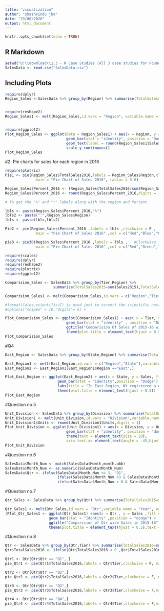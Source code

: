 ---
title: "visualization"
author: "shashvindu jha"
date: "29/06/2020"
output: html_document
---

```{r setup, include=FALSE}
knitr::opts_chunk$set(echo = TRUE)
```

## R Markdown


```{r}
setwd("D:\\download\\1.3 - R Case Studies (All 3 case studies for Foundation R)\\R case study 3 (Visualization)")
SalesData <- read.csv("SalesData.csv")
```

## Including Plots


```{r}
require(dplyr)
Region_Sales <-SalesData %>% group_by(Region) %>% summarise(TotalSales2015=sum(Sales2015),TotalSales2016=sum(Sales2016))


require(reshape2)
Region_Sales1 <- melt(Region_Sales,id.vars = "Region", variable.name = "Year",value.name = "Sales")


require(ggplot2)
Plot_Region_Sales <- ggplot(data = Region_Sales1) + aes(x = Region, y = Sales, fill = Year) + 
                            geom_bar(stat = "identity", position = "Dodge") + 
                            geom_text(label = round(Region_Sales1$Sales,0),na.rm = F)+ 
                            scale_y_continuous()
Plot_Region_Sales

```
#2.	Pie charts for sales for each region in 2016
```{r}
require(plotrix)
Pie1 <- pie(Region_Sales$TotalSales2016,labels = Region_Sales$Region,clockwise = F, edges = 500,  
              main = "Pie Chart of Sales 2016", radius = 0.6)

Region_Sales$Percent_2016 <- (Region_Sales$TotalSales2016/sum(Region_Sales$TotalSales2016))*100
Region_Sales$Percent_2016 <- round(Region_Sales$Percent_2016,digits = 1)

# To get the "%" and ":" lebels along with the region and Percent

lbls <- paste(Region_Sales$Percent_2016,"%")
lbls2 <- paste(":",Region_Sales$Region)
lbls <- paste(lbls,lbls2)

Pie2 <- pie(Region_Sales$Percent_2016 ,labels = lbls ,clockwise = F , 
              main = "Pie Chart of Sales 2016" ,col = c("Red","Blue","Green"))

pie3 <- pie3D(Region_Sales$Percent_2016 ,labels = lbls ,   #Clockwise function doesn't 
              main = "Pie Chart of Sales 2016" ,col = c("Red","Green","Blue"),explode = .08)
```
```{r}
require(scales)
require(dplyr)
require(reshape2)
require(plotrix)
require(ggplot2)

Comparision_Sales <- SalesData %>% group_by(Tier,Region) %>% 
                      summarise(TotalSales2015=sum(Sales2015),TotalSales2016=sum(Sales2016))

Comparision_Sales1 <- melt(Comparision_Sales,id.vars = c("Region","Tier"),variable.name = "Year",value.name = "Sales")

#format(Sales,scientific=T) is used just to convert the scientific notations to normal form
#options("scipen" = 10,"digits"= 6) + 

Plot_Comparision_Sales <- ggplot(Comparision_Sales1) + aes( x = Tier, y = Sales , fill =Year ) + 
                            geom_bar(stat = "identity" , position = "Dodge") + facet_grid(.~Region) + 
                            ggtitle("Comparision Of Sales of 2015-16 with Region and Tiers") +
                            theme(plot.title = element_text(hjust = 0.5)) + scale_y_continuous()
Plot_Comparision_Sales 
```
#Q4
```{r}
East_Region <- SalesData %>% group_by(State,Region) %>% summarise(TotalSales2015=sum(Sales2015),TotalSales2016=sum(Sales2016))

East_Region1 <- melt(East_Region,id.vars = c("Region","State"),variable.name = "Year",value.name = "Sales")
East_Region2 <- East_Region1[East_Region1$Region =="East",]

Plot_East_Region <- ggplot(East_Region2) + aes(x = State, y = Sales, fill = Year) +
                        geom_bar(stat = "identity",position = "Dodge") +
                        labs(title = "In East Region, NY registered a decline in sales 2016") +
                        theme(plot.title = element_text(hjust = 0.5))
Plot_East_Region
```
#Question no.5
```{r}


Unit_Division <- SalesData %>% group_by(Division) %>% summarise(TotalUnits2015=sum(Units2015),TotalUnits2016=sum(Units2016))
Unit_Division1 <- melt(Unit_Division,id.vars = "Division",variable.name = "Year",value.name = "Units")
Unit_Division1$Units <- round(Unit_Division1$Units,digits = 1)
Plot_Unit_Division <- ggplot(Unit_Division1) + aes(x = Division, y = Units, fill = Year) +
                            geom_bar(stat = "identity", position = "dodge") +
                            theme(text = element_text(size = 20), 
                            axis.text.x= element_text(angle = -45,hjust = 0.01)) 
Plot_Unit_Division
```
#Question no.6 
```{r}

SalesData$Month_Num <- match(SalesData$Month,month.abb)
SalesData$Month_Num <- as.numeric(SalesData$Month_Num)
SalesData$Qtr <- ifelse(SalesData$Month_Num <= 3, "Q1",
                        ifelse(SalesData$Month_Num >3 & SalesData$Month_Num<= 6, "Q2",
                        ifelse(SalesData$Month_Num > 6 & SalesData$Month_Num <=9,"Q3","Q4")))

```
#Question no.7
```{r}


Qtr_Sales <- SalesData %>% group_by(Qtr) %>% summarise(TotalSales2015=sum(Sales2015),TotalSales2016=sum(Sales2016))

Qtr_Sales1 <- melt(Qtr_Sales,id.vars = "Qtr",variable.name = "Year", value.name = "Sales")
(Plot_Qtr_Sales1 <- ggplot(Qtr_Sales1) +aes(x = Qtr , y = Sales ,fill = Year) +
                    geom_bar(stat = "Identity" ,position = "dodge") + 
                    ggtitle("Comparision of Qtr wise Sales in 2015-16") +
                    theme(plot.title = element_text(hjust = 0.5),text = element_text(size = 15)))
```
#Question no.8
```{r}


Qtr <- SalesData %>% group_by(Qtr,Tier) %>% summarise(TotalSales2016=sum(Sales2016))
Qtr$TotalSales2016 <- ifelse(Qtr$TotalSales2016 < 0 ,Qtr$TotalSales2016 *-1, Qtr$TotalSales2016)

Qtr1 <- Qtr[Qtr$Qtr == "Q1", ]
pie_Qtr1 <- pie(Qtr1$TotalSales2016,labels = Qtr$Tier,clockwise = F, main = "Qtr1")

Qtr2 <- Qtr[Qtr$Qtr == "Q2",]
pie_Qtr2 <- pie(Qtr2$TotalSales2016,labels = Qtr2$Tier,clockwise = F, main = "Qtr2")

Qtr3 <- Qtr[Qtr$Qtr == "Q3",]
pie_Qtr3 <- pie(Qtr3$TotalSales2016,labels = Qtr3$Tier,clockwise = F,main = "Qtr3")

Qtr4 <- Qtr[Qtr$Qtr == "Q4",]
pie_Qtr4 <- pie(Qtr4$TotalSales2016,labels = Qtr4$Tier,clockwise = F,main = "Qtr4")
```
```{r}
```

```{r}
```
```{r}
```
```{r}
```
```{r}
```
```{r}
```
```{r}
```
```{r}
```
```{r}
```
```{r}
```
```{r}
```
```{r}
```

```{r}
```
```{r}
```
```{r}
```
```{r}
```
```{r}
```
```{r}
```
```{r}
```
```{r}
```
```{r}
```
```{r}
```
```{r}
```

```{r}
```
```{r}
```
```{r}
```


